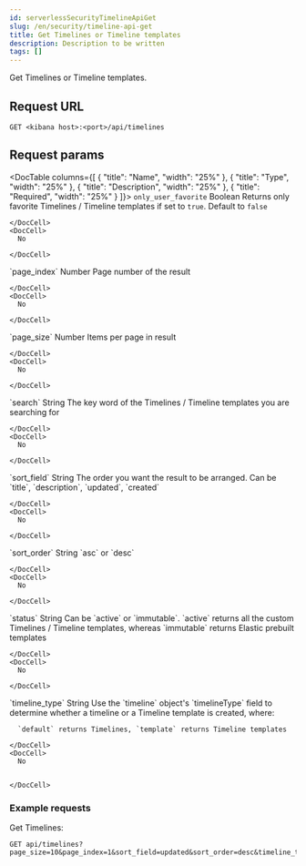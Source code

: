 ```yaml
---
id: serverlessSecurityTimelineApiGet
slug: /en/security/timeline-api-get
title: Get Timelines or Timeline templates
description: Description to be written
tags: []
---
```


<div id="timeline-api-get"></div>

Get Timelines or Timeline templates.

## Request URL

`GET <kibana host>:<port>/api/timelines`

## Request params

<DocTable columns={[
  {
    "title": "Name",
    "width": "25%"
  },
  {
    "title": "Type",
    "width": "25%"
  },
  {
    "title": "Description",
    "width": "25%"
  },
  {
    "title": "Required",
    "width": "25%"
  }
]}>
  <DocRow>
    <DocCell>`only_user_favorite`</DocCell>
    <DocCell>Boolean</DocCell>
    <DocCell>
      Returns only favorite Timelines / Timeline templates if set to `true`. Default to `false`
      
    </DocCell>
    <DocCell>
      No
      
    </DocCell>
  </DocRow>
  <DocRow>
    <DocCell>`page_index`</DocCell>
    <DocCell>Number</DocCell>
    <DocCell>
      Page number of the result
      
    </DocCell>
    <DocCell>
      No
      
    </DocCell>
  </DocRow>
  <DocRow>
    <DocCell>`page_size`</DocCell>
    <DocCell>Number</DocCell>
    <DocCell>
      Items per page in result
      
    </DocCell>
    <DocCell>
      No
      
    </DocCell>
  </DocRow>
  <DocRow>
    <DocCell>`search`</DocCell>
    <DocCell>String</DocCell>
    <DocCell>
      The key word of the Timelines / Timeline templates you are searching for
      
    </DocCell>
    <DocCell>
      No
      
    </DocCell>
  </DocRow>
  <DocRow>
    <DocCell>`sort_field`</DocCell>
    <DocCell>String</DocCell>
    <DocCell>
      The order you want the result to be arranged. Can be `title`, `description`, `updated`, `created`
      
    </DocCell>
    <DocCell>
      No
      
    </DocCell>
  </DocRow>
  <DocRow>
    <DocCell>`sort_order`</DocCell>
    <DocCell>String</DocCell>
    <DocCell>
      `asc` or `desc`
      
    </DocCell>
    <DocCell>
      No
      
    </DocCell>
  </DocRow>
  <DocRow>
    <DocCell>`status`</DocCell>
    <DocCell>String</DocCell>
    <DocCell>
      Can be `active` or `immutable`. `active` returns all the custom Timelines / Timeline templates, whereas `immutable` returns Elastic prebuilt templates
      
    </DocCell>
    <DocCell>
      No
      
    </DocCell>
  </DocRow>
  <DocRow>
    <DocCell>`timeline_type`</DocCell>
    <DocCell>String</DocCell>
    <DocCell>
      Use the `timeline` object's <DocLink id="serverlessSecurityTimelineObjectSchema" section="timeline-object-typeField">`timelineType`</DocLink> field
      to determine whether a timeline or a Timeline template is created, where:
      
      `default` returns Timelines, `template` returns Timeline templates
      
    </DocCell>
    <DocCell>
      No
      
      
    </DocCell>
  </DocRow>
</DocTable>

### Example requests

Get Timelines:

```console
GET api/timelines?page_size=10&page_index=1&sort_field=updated&sort_order=desc&timeline_type=default

```

